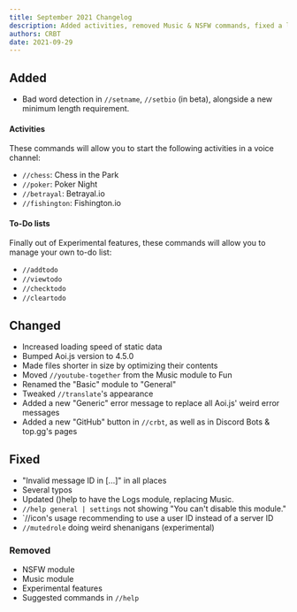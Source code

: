```yaml
---
title: September 2021 Changelog
description: Added activities, removed Music & NSFW commands, fixed a lot of bugs and removed all error messages
authors: CRBT
date: 2021-09-29
---
```


## Added

- Bad word detection in `//setname`, `//setbio` (in beta), alongside a new minimum length requirement.

#### Activities

These commands will allow you to start the following activities in a voice channel:

- `//chess`: Chess in the Park
- `//poker`: Poker Night
- `//betrayal`: Betrayal.io
- `//fishington`: Fishington.io

#### To-Do lists

Finally out of Experimental features, these commands will allow you to manage your own to-do list:

- `//addtodo`
- `//viewtodo`
- `//checktodo`
- `//cleartodo`

## Changed

- Increased loading speed of static data
- Bumped Aoi.js version to 4.5.0
- Made files shorter in size by optimizing their contents
- Moved `//youtube-together` from the Music module to Fun
- Renamed the "Basic" module to "General"
- Tweaked `//translate`'s appearance
- Added a new "Generic" error message to replace all Aoi.js' weird error messages
- Added a new "GitHub" button in `//crbt`, as well as in Discord Bots & top.gg's pages

## Fixed

- "Invalid message ID in [...]" in all places
- Several typos
- Updated ()help to have the Logs module, replacing Music.
- `//help general | settings` not showing "You can't disable this module."
- `//icon's usage recommending to use a user ID instead of a server ID
- `//mutedrole` doing weird shenanigans (experimental)

### Removed

- NSFW module
- Music module
- Experimental features
- Suggested commands in `//help`
